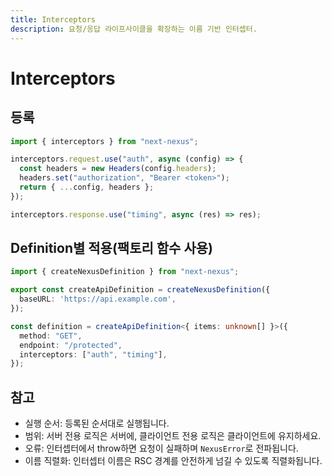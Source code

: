 ```yaml
---
title: Interceptors
description: 요청/응답 라이프사이클을 확장하는 이름 기반 인터셉터.
---
```


# Interceptors

## 등록

```ts path=null start=null
import { interceptors } from "next-nexus";

interceptors.request.use("auth", async (config) => {
  const headers = new Headers(config.headers);
  headers.set("authorization", "Bearer <token>");
  return { ...config, headers };
});

interceptors.response.use("timing", async (res) => res);
```

## Definition별 적용(팩토리 함수 사용)

```ts path=null start=null
import { createNexusDefinition } from "next-nexus";

export const createApiDefinition = createNexusDefinition({
  baseURL: 'https://api.example.com',
});

const definition = createApiDefinition<{ items: unknown[] }>({
  method: "GET",
  endpoint: "/protected",
  interceptors: ["auth", "timing"],
});
```

## 참고
- 실행 순서: 등록된 순서대로 실행됩니다.
- 범위: 서버 전용 로직은 서버에, 클라이언트 전용 로직은 클라이언트에 유지하세요.
- 오류: 인터셉터에서 throw하면 요청이 실패하며 `NexusError`로 전파됩니다.
- 이름 직렬화: 인터셉터 이름은 RSC 경계를 안전하게 넘길 수 있도록 직렬화됩니다.
